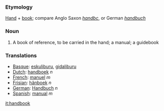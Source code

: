 ===Etymology===
[[Hand]] + [[book]]; compare Anglo Saxon ''[[handbc]]'', or German ''[[handbuch]]''
===Noun===
#A book of reference, to be carried in the hand; a manual; a guidebook
===Translations===
*[[Basque]]: [[eskuliburu]], [[gidaliburu]]
*[[Dutch]]: [[handboek]] ''n''
*[[French]]: [[manuel]] ''m''
*[[Frisian]]: [[hânboek]] ''n''
*[[German]]: [[Handbuch]] ''n''
*[[Spanish]]: [[manual]] ''m''

[[it:handbook]]